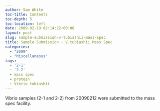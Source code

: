 ```yaml
---
author: Sam White
toc-title: Contents
toc-depth: 5
toc-location: left
date: 2009-02-19 02:14:22+00:00
layout: post
slug: sample-submission-v-tubiashii-mass-spec
title: Sample Submission - V.tubiashii Mass Spec
categories:
  - "2009"
  - "Miscellaneous"
tags:
  - '2-1'
  - '2-2'
  - mass spec
  - protein
  - Vibrio tubiashii
---
```


Vibrio samples (2-1 and 2-2) from 20090212 were submitted to the mass spec facility.
